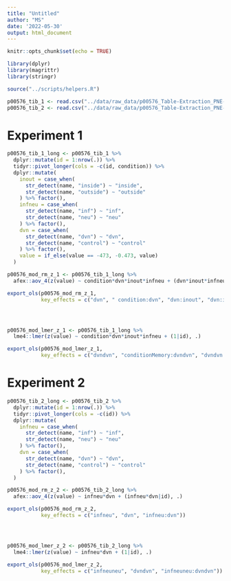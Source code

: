 ```yaml
---
title: "Untitled"
author: "MS"
date: '2022-05-30'
output: html_document
---
```


```r
knitr::opts_chunk$set(echo = TRUE)

library(dplyr)
library(magrittr)
library(stringr)

source("../scripts/helpers.R")

p00576_tib_1 <- read.csv("../data/raw_data/p00576_Table-Extraction_PNE-2019-0125_Valenti_1.csv")
p00576_tib_2 <- read.csv("../data/raw_data/p00576_Table-Extraction_PNE-2019-0125_Valenti_2.csv")
```

# Experiment 1 

```r
p00576_tib_1_long <- p00576_tib_1 %>% 
  dplyr::mutate(id = 1:nrow(.)) %>% 
  tidyr::pivot_longer(cols = -c(id, condition)) %>% 
  dplyr::mutate(
    inout = case_when(
      str_detect(name, "inside") ~ "inside", 
      str_detect(name, "outside") ~ "outside"
    ) %>% factor(), 
    infneu = case_when(
      str_detect(name, "inf") ~ "inf", 
      str_detect(name, "neu") ~ "neu"
    ) %>% factor(), 
    dvn = case_when(
      str_detect(name, "dvn") ~ "dvn", 
      str_detect(name, "control") ~ "control"
    ) %>% factor(), 
    value = if_else(value == -473, -0.473, value)
  ) 

p00576_mod_rm_z_1 <- p00576_tib_1_long %>% 
  afex::aov_4(z(value) ~ condition*dvn*inout*infneu + (dvn*inout*infneu|id), .)

export_ols(p00576_mod_rm_z_1, 
           key_effects = c("dvn", " condition:dvn", "dvn:inout", "dvn:infneu"))




p00576_mod_lmer_z_1 <- p00576_tib_1_long %>% 
  lme4::lmer(z(value) ~ condition*dvn*inout*infneu + (1|id), .)

export_ols(p00576_mod_lmer_z_1, 
           key_effects = c("dvndvn", "conditionMemory:dvndvn", "dvndvn:inoutoutside", "dvndvn:infneuneu"))
```

# Experiment 2

```r
p00576_tib_2_long <- p00576_tib_2 %>% 
  dplyr::mutate(id = 1:nrow(.)) %>% 
  tidyr::pivot_longer(cols = -c(id)) %>% 
  dplyr::mutate(
    infneu = case_when(
      str_detect(name, "inf") ~ "inf", 
      str_detect(name, "neu") ~ "neu"
    ) %>% factor(), 
    dvn = case_when(
      str_detect(name, "dvn") ~ "dvn", 
      str_detect(name, "control") ~ "control"
    ) %>% factor(), 
  )

p00576_mod_rm_z_2 <- p00576_tib_2_long %>% 
  afex::aov_4(z(value) ~ infneu*dvn + (infneu*dvn|id), .)

export_ols(p00576_mod_rm_z_2, 
           key_effects = c("infneu", "dvn", "infneu:dvn"))




p00576_mod_lmer_z_2 <- p00576_tib_2_long %>% 
  lme4::lmer(z(value) ~ infneu*dvn + (1|id), .)

export_ols(p00576_mod_lmer_z_2, 
           key_effects = c("infneuneu", "dvndvn", "infneuneu:dvndvn"))

```


